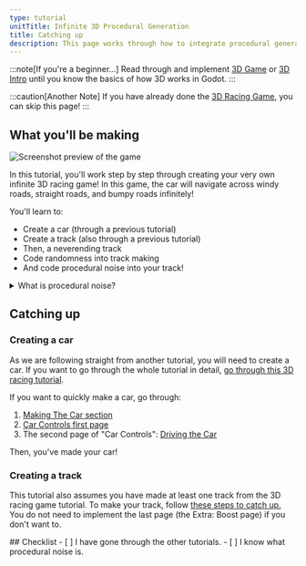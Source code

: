 ```yaml
---
type: tutorial
unitTitle: Infinite 3D Procedural Generation
title: Catching up
description: This page works through how to integrate procedural generation with a 3D game
---
```



:::note[If you're a beginner...]
Read through and implement [3D Game](/game-design/godot/3dgame) or [3D Intro](/game-design/godot/3d) until you know the basics of how 3D works in Godot.
:::

:::caution[Another Note]
If you have already done the [3D Racing Game](/game-design/godot/3dracinggame/0-main-scene/), you can skip this page!
:::

## What you'll be making

![Screenshot preview of the game](/src/assets/proceduralgeneration/3dinfinitegame/finalProductRunning.png)

In this tutorial, you'll work step by step through creating your very own infinite 3D racing game! In this game, the car will navigate across windy roads, straight roads, and bumpy roads infinitely!

You'll learn to:
- Create a car (through a previous tutorial)
- Create a track (also through a previous tutorial)
- Then, a neverending track
- Code randomness into track making
- And code procedural noise into your track!

<details>
<summary>What is procedural noise?</summary>
**Procedural noise** is a way to create natural-looking patterns for things like textures, animations, and 3D models in computer graphics.

It uses math to make patterns that look random but can be repeated exactly when needed. These patterns are smooth, work well in any
direction, and can be made at different levels of detail using powerful computers.

Two common types of procedural noise are **Perlin noise** and **Simplex noise**, both invented by Ken Perlin. 

 - Perlin noise, made in 1983, creates smooth patterns using a grid but can sometimes show unwanted lines in complex designs.
 - Simplex noise, created later in 2001, fixes these problems by using triangles instead of squares, making it faster and
 better for more detailed or high-dimensional projects.
 
Both are great for creating things like clouds, landscapes, and other realistic effects in games and movies.
</details>

## Catching up

### Creating a car

As we are following straight from another tutorial, you will need to create a car. If you want to go through the whole tutorial in detail, [go through this 3D racing tutorial](/game-design/godot/3dracinggame/0-main-scene/).


If you want to quickly make a car, go through:
<Steps>
1. [Making The Car section](/game-design/godot/3dracinggame/1-making-the-car/)
2. [Car Controls first page](/game-design/godot/3dracinggame/2-car-controls/index.mdx)
3. The second page of "Car Controls": [Driving the Car](/game-design/godot/3dracinggame/2-car-controls/index.mdx)
</Steps>
Then, you've made your car!


### Creating a track

This tutorial also assumes you have made at least one track from the 3D racing game tutorial.
To make your track, follow [these steps to catch up.](/game-design/godot/3dracinggame/3-track-building/)
You do not need to implement the last page (the Extra: Boost page) if you don't want to.


<Box>
## Checklist
<Checklist>
- [ ] I have gone through the other tutorials.
- [ ] I know what procedural noise is.
</Checklist>
</Box>